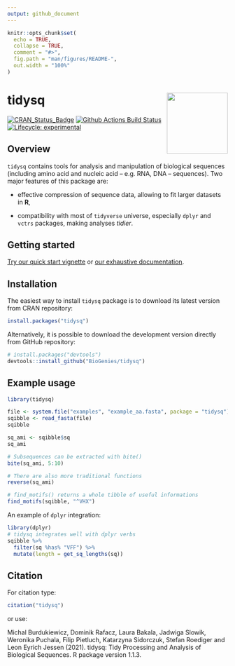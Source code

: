 ```yaml
---
output: github_document
---
```


```r
knitr::opts_chunk$set(
  echo = TRUE,
  collapse = TRUE,
  comment = "#>",
  fig.path = "man/figures/README-",
  out.width = "100%"
)
```

# tidysq <a href='https://biogenies.info/tidysq/'><img src='man/figures/logo.png' align="right" height="139" /></a>

<!-- badges: start -->
[![CRAN_Status_Badge](http://www.r-pkg.org/badges/version/tidysq)](https://cran.r-project.org/package=tidysq)
  [![Github Actions Build Status](https://github.com/BioGenies/tidysq/workflows/R-CMD-check-bioc/badge.svg)](https://github.com/BioGenies/tidysq/actions)
  [![Lifecycle: experimental](https://img.shields.io/badge/lifecycle-experimental-orange.svg)](https://lifecycle.r-lib.org/articles/stages.html#experimental)
<!-- badges: end -->

## Overview

`tidysq` contains tools for analysis and manipulation of biological sequences (including amino acid and nucleic acid -- e.g. RNA, DNA -- sequences). Two major features of this package are:

- effective compression of sequence data, allowing to fit larger datasets in **R**,

- compatibility with most of `tidyverse` universe, especially `dplyr` and `vctrs` packages, making analyses *tidier*.

## Getting started

[Try our quick start vignette](http://biogenies.info/tidysq/articles/quick-start.html) or [our exhaustive documentation](http://biogenies.info/tidysq/reference/index.html).

## Installation

The easiest way to install `tidysq` package is to download its latest version from CRAN repository:

```r
install.packages("tidysq")
```

Alternatively, it is possible to download the development version directly from GitHub repository:

```r
# install.packages("devtools")
devtools::install_github("BioGenies/tidysq")
```

## Example usage

```r
library(tidysq)
```

```r
file <- system.file("examples", "example_aa.fasta", package = "tidysq")
sqibble <- read_fasta(file)
sqibble

sq_ami <- sqibble$sq
sq_ami

# Subsequences can be extracted with bite()
bite(sq_ami, 5:10)

# There are also more traditional functions
reverse(sq_ami)

# find_motifs() returns a whole tibble of useful informations
find_motifs(sqibble, "^VHX")
```

An example of `dplyr` integration:

```r
library(dplyr)
# tidysq integrates well with dplyr verbs
sqibble %>%
  filter(sq %has% "VFF") %>%
  mutate(length = get_sq_lengths(sq))
```

## Citation

For citation type:

```r
citation("tidysq")
```

or use:

Michal Burdukiewicz, Dominik Rafacz, Laura Bakala, Jadwiga Slowik, Weronika Puchala, Filip Pietluch, Katarzyna Sidorczuk, Stefan Roediger and Leon Eyrich Jessen (2021). tidysq: Tidy Processing and Analysis of Biological Sequences. R package version 1.1.3.
